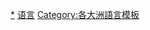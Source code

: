 {{Template category}}

[[Category:亚洲语言|*]]

[[Category:亞洲文化模板|语言]]
[[Category:各大洲語言模板|Category:各大洲語言模板]]